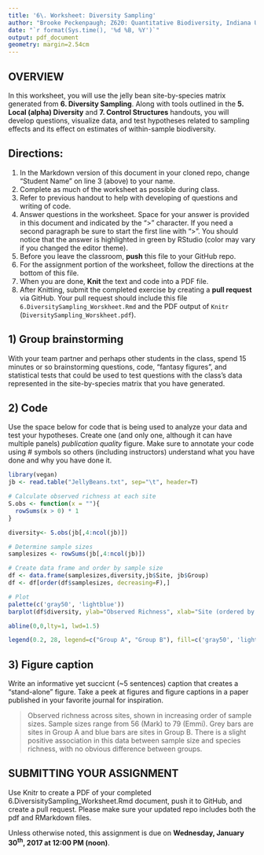 ```yaml
---
title: '6\. Worksheet: Diversity Sampling'
author: "Brooke Peckenpaugh; Z620: Quantitative Biodiversity, Indiana University"
date: "`r format(Sys.time(), '%d %B, %Y')`"
output: pdf_document
geometry: margin=2.54cm
---
```


## OVERVIEW

In this worksheet, you will use the jelly bean site-by-species matrix generated from **6. Diversity Sampling**.
Along with tools outlined in the **5. Local (alpha) Diversity** and **7. Control Structures** handouts, you will develop questions, visualize data, and test hypotheses related to sampling effects and its effect on estimates of within-sample biodiversity. 


## Directions:
1. In the Markdown version of this document in your cloned repo, change "Student Name" on line 3 (above) to your name.
2. Complete as much of the worksheet as possible during class.
3. Refer to previous handout to help with developing of questions and writing of code.
4. Answer questions in the  worksheet.
Space for your answer is provided in this document and indicated by the ">" character.
If you need a second paragraph be sure to start the first line with ">".
You should notice that the answer is highlighted in green by RStudio (color may vary if you changed the editor theme).
5. Before you leave the classroom, **push** this file to your GitHub repo.
6. For the assignment portion of the worksheet, follow the directions at the bottom of this file. 
7. When you are done, **Knit** the text and code into a PDF file.
8. After Knitting, submit the completed exercise by creating a **pull request** via GitHub.
Your pull request should include this file `6.DiversitySampling_Worskheet.Rmd` and the PDF output of `Knitr` (`DiversitySampling_Worskheet.pdf`).


## 1) Group brainstorming 

With your team partner and perhaps other students in the class, spend 15 minutes or so brainstorming questions, code, "fantasy figures", and statistical tests that could be used to test questions with the class's data represented in the site-by-species matrix that you have generated. 

## 2) Code

Use the space below for code that is being used to analyze your data and test your hypotheses. 
Create one (and only one, although it can have multiple panels) *publication quality* figure. 
Make sure to annotate your code using # symbols so others (including instructors) understand what you have done and why you have done it. 

```r
library(vegan)
jb <- read.table("JellyBeans.txt", sep="\t", header=T)

# Calculate observed richness at each site
S.obs <- function(x = ""){
  rowSums(x > 0) * 1
}

diversity<- S.obs(jb[,4:ncol(jb)])

# Determine sample sizes
samplesizes <- rowSums(jb[,4:ncol(jb)])

# Create data frame and order by sample size
df <- data.frame(samplesizes,diversity,jb$Site, jb$Group)
df <- df[order(df$samplesizes, decreasing=F),]

# Plot
palette(c('gray50', 'lightblue'))
barplot(df$diversity, ylab="Observed Richness", xlab="Site (ordered by sample size)", names.arg=df$jb.Site, col=df$jb.Group, border=NA, cex.names=0.7, ylim=c(0, 28), cex.axis = 1, cex.lab=1.2)

abline(0,0,lty=1, lwd=1.5)

legend(0.2, 28, legend=c("Group A", "Group B"), fill=c('gray50', 'lightblue'))
```

## 3) Figure caption 

Write an informative yet succicnt (~5 sentences) caption that creates a "stand-alone" figure. 
Take a peek at figures and figure captions in a paper published in your favorite journal for inspiration.

> Observed richness across sites, shown in increasing order of sample sizes. Sample sizes range from 56 (Mark) to 79 (Emmi). Grey bars are sites in Group A and blue bars are sites in Group B. There is a slight positive association in this data between sample size and species richness, with no obvious difference between groups.


## SUBMITTING YOUR ASSIGNMENT
Use Knitr to create a PDF of your completed 6.DiversisitySampling_Worksheet.Rmd document, push it to GitHub, and create a pull request.
Please make sure your updated repo includes both the pdf and RMarkdown files.

Unless otherwise noted, this assignment is due on **Wednesday, January 30^th^, 2017 at 12:00 PM (noon)**.